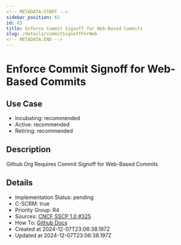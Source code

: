 ```yaml
---
<!-- METADATA:START -->
sidebar_position: 62
id: 63
title: Enforce Commit Signoff for Web-Based Commits
slug: /details/commitSignoffForWeb
<!-- METADATA:END -->
---
```


<!-- TITLE:START -->
# Enforce Commit Signoff for Web-Based Commits
<!-- TITLE:END -->

## Use Case
<!-- LEVELS:START -->
- Incubating: recommended
- Active: recommended
- Retiring: recommended
<!-- LEVELS:END -->

<!-- DESCRIPTION:START -->
## Description
Github Org Requires Commit Signoff for Web-Based Commits
<!-- DESCRIPTION:END -->

<!-- DETAILS:START -->
## Details
- Implementation Status: pending
- C-SCRM: true
- Priority Group: R4
- Sources: [CNCF SSCP 1.0 #325](https://github.com/cncf/tag-security/blob/main/supply-chain-security/supply-chain-security-paper/sscsp.md#require-signed-commits)
- How To: [Github Docs](https://docs.github.com/en/organizations/managing-organization-settings/managing-the-commit-signoff-policy-for-your-organization#managing-compulsory-commit-signoffs-for-your-organization)
- Created at 2024-12-07T23:06:38.197Z
- Updated at 2024-12-07T23:06:38.197Z
<!-- DETAILS:END -->
